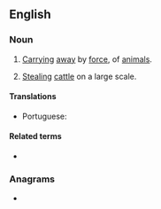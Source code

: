 ==English==

===Noun===
{{en-noun|-}}

# {{lb|en|legal}} [[carry|Carrying]] [[away]] by [[force]], {{non-gloss definition|especially}} of [[animal]]s.
# {{lb|en|archaic}} [[steal|Stealing]] [[cattle]] on a large scale.

====Translations====
{{trans-top|carrying away by force}}
* Portuguese: {{t+|pt|abigeato}}
{{trans-mid}}
{{trans-bottom}}

====Related terms====
* {{l|en|abactor}}

===Anagrams===
* {{l|en|botanica}}